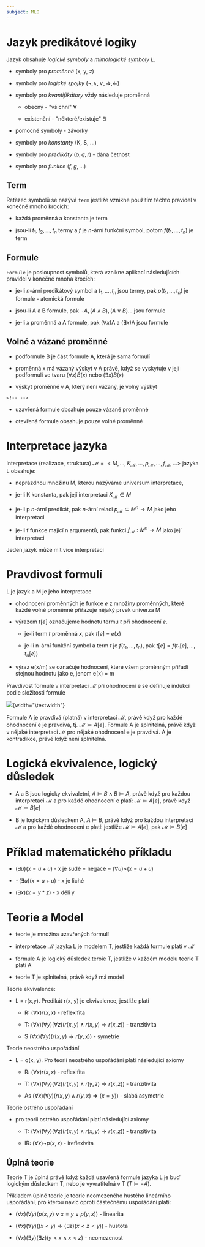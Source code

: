```yaml
---
subject: MLO
---
```


# Jazyk predikátové logiky

Jazyk obsahuje *logické symboly* a *mimologické symboly L*.

-   symboly pro *proměnné* (x, y, z)

-   symboly pro *logické spojky*
    ($\neg, \wedge, \vee, \Rightarrow, \Leftarrow$)

-   symboly pro *kvantifikátory* vždy následuje proměnná

    -   obecný - \"všichni\" $\forall$

    -   existenční - \"některé/existuje\" $\exists$

-   pomocné symboly - závorky

-   symboly pro *konstanty* (K, S, ...)

-   symboly pro *predikáty* ($p, q, r$) - dána četnost

-   symboly pro *funkce* ($f, g, \dots$)

## Term

Řetězec symbolů se nazývá `term` jestliže vznikne použitím těchto
pravidel v konečně mnoho krocích:

-   každá proměnná a konstanta je term

-   jsou-li $t_1, t_2,\dots,t_n$ termy a $f$ je $n$-ární funkční symbol,
    potom $f(t_1,\dots,t_n)$ je term

## Formule

`Formule` je posloupnost symbolů, která vznikne aplikací následujících
pravidel v konečné mnoha krocích:

-   je-li $n$-ární predikátový symbol a $t_1,...,t_n$ jsou termy, pak
    $p(t_1,...,t_n)$ je formule - atomická formule

-   jsou-li A a B formule, pak $\neg A, (A \wedge B), (A \vee B)\dots$
    jsou formule

-   je-li $x$ proměnná a A formule, pak $(\forall{x})$A a
    $(\exists{x})$A jsou formule

## Volné a vázané proměnné

-   podformule B je část formule A, která je sama formulí

-   proměnná x má vázaný výskyt v A právě, když se vyskytuje v její
    podformuli ve tvaru $(\forall{x})B(x)$ nebo $(\exists{x})B(x)$

-   výskyt proměnné v A, který není vázaný, je volný výskyt

```{=html}
<!-- -->
```
-   uzavřená formule obsahuje pouze vázané proměnné

-   otevřená formule obsahuje pouze volné proměnné

# Interpretace jazyka

Interpretace (realizace, struktura) $\mathcal{M}$ =
$<M,\dots,K_\mathcal{M},\dots,p_\mathcal{M},\dots,f_\mathcal{M},\dots>$
jazyka L obsahuje:

-   neprázdnou množinu M, kterou nazýváme universum interpretace,

-   je-li K konstanta, pak její interpretaci $K_\mathcal{M} \in M$

-   je-li p $n$-ární predikát, pak $n$-ární relaci
    $p_\mathcal{M} \subseteq M^n \rightarrow M$ jako jeho interpretaci

-   je-li f funkce mající n argumentů, pak funkci
    $f_\mathcal{M}: M^n \rightarrow M$ jako její interpretaci

Jeden jazyk může mít více interpretací

# Pravdivost formulí

L je jazyk a M je jeho interpretace

-   ohodnocení proměnných je funkce $e$ z množiny proměnných, které
    každé volné proměnné přiřazuje nějaký prvek univerza M

-   výrazem $t[e]$ označujeme hodnotu termu $t$ při ohodnocení $e$.

    -   je-li term $t$ proměnná $x$, pak $t[e]$ = $e(x)$

    -   je-li n-ární funkční symbol a term $t$ je $f(t_1,...,t_n)$, pak
        $t[e] = f(t_1[e],...,t_n[e])$

-   výraz e(x/m) se označuje hodnocení, které všem proměnným přiřadí
    stejnou hodnotu jako e, jenom e(x) = m

Pravdivost formule v interpretaci $\mathcal{M}$ při ohodnocení e se
definuje indukcí podle složitosti formule

![ ](./images/logicalEvaluation.png){width="\\textwidth"}

Formule A je pravdivá (platná) v interpretaci $\mathcal{M}$, právě když
pro každé ohodnocení e je pravdivá, tj. $\mathcal{M} \models A[e]$.
Formule A je splnitelná, právě když v nějaké interpretaci $\mathcal{M}$
pro nějaké ohodnocení e je pravdivá. A je kontradikce, právě když není
splnitelná.

# Logická ekvivalence, logický důsledek

-   A a B jsou logicky ekvivaletní, $A \models B \wedge B \models A$,
    právě když pro každou interpretaci $\mathcal{M}$ a pro každé
    ohodnocení e platí: $\mathcal{M} \models A[e]$, právě když
    $\mathcal{M} \models B[e]$

-   B je logickým důsledkem A, $A \models B$, právě když pro každou
    interpretaci $\mathcal{M}$ a pro každé ohodnocení e platí: jestliže
    $\mathcal{M} \models A[e]$, pak $\mathcal{M} \models B[e]$

# Příklad matematického příkladu

-   $(\exists{u})(x = u + u)$ - x je sudé = negace =
    $(\forall{u})\neg(x = u + u)$

-   $\neg(\exists{u})(x = u + u)$ - x je liché

-   $(\exists{x})(x = y*z)$ - x dělí y

# Teorie a Model

-   teorie je množina uzavřených formulí

-   interpretace $\mathcal{M}$ jazyka L je modelem T, jestliže každá
    formule platí v $\mathcal{M}$

-   formule A je logický důsledek teroie T, jestliže v každém modelu
    teorie T platí A

-   teorie T je splnitelná, právě když má model

Teorie ekvivalence:

-   L = r(x,y). Predikát r(x, y) je ekvivalence, jestliže platí

    -   R: $(\forall{x}) r(x,x)$ - reflexifita

    -   T:
        $(\forall{x})(\forall{y})(\forall{z})(r(x,y) \wedge r(x,y) \Rightarrow r(x,z))$ -
        tranzitivita

    -   S $(\forall{x})(\forall{y})(r(x,y) \Rightarrow r(y,x))$ -
        symetrie

Teorie neostrého uspořádání

-   L = q(x, y). Pro teorii neostrého uspořádání platí následující
    axiomy

    -   R: $(\forall{x}) r(x,x)$ - reflexifita

    -   T:
        $(\forall{x})(\forall{y})(\forall{z})(r(x,y) \wedge r(y,z) \Rightarrow r(x,z))$ -
        tranzitivita

    -   As
        $(\forall{x})(\forall{y})(r(x,y) \wedge r(y,x) \Rightarrow (x = y))$ -
        slabá asymetrie

Teorie ostrého uspořádání

-   pro teorii ostrého uspořádání platí následující axiomy

    -   T:
        $(\forall{x})(\forall{y})(\forall{z})(r(x,y) \wedge r(x,y) \Rightarrow r(x,z))$ -
        tranzitivita

    -   IR: $(\forall{x})\neg p(x,x)$ - ireflexivita

## Úplná teorie

Teorie T je úplná právě když každá uzavřená formule jazyka L je buď
logickým důsledkem T, nebo je vyvratitelná v T ($T \models \neg A$).

Příkladem úplné teorie je teorie neomezeného hustého lineárního
uspořádání, pro kterou navíc oproti částečnému uspořádání platí:

-   $(\forall x)(\forall y)(p(x, y) \lor x = y \lor p(y, x))$ -
    linearita

-   $(\forall x)(\forall y)((x < y) \Rightarrow (\exists z)(x < z < y))$ -
    hustota

-   $(\forall{x})(\exists{y})(\exists{z})(y < x \wedge x < z)$ -
    neomezenost
